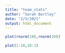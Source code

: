 ```yaml
---
title: "team_stats"
author: "Sarah Bartley"
date: "2/5/2021"
output: html_document
---
```


```r
plot(rnorm(10),rnorm(10))
```

```r
plot(1:10,10:1)
```


